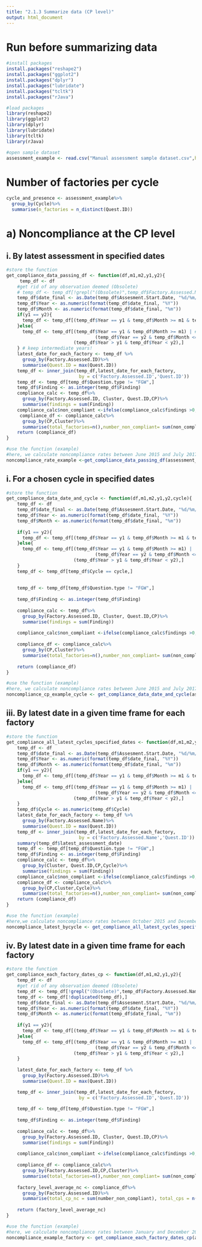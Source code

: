 ---
title: "2.1.3 Summarize data (CP level)"
output: html_document
---

# Run before summarizing data
```{r}
#install packages
install.packages("reshape2")
install.packages("ggplot2")
install.packages("dplyr")
install.packages("lubridate")
install.packages("tcltk")
install.packages("rJava")

#load packages
library(reshape2)
library(ggplot2)
library(dplyr)
library(lubridate)
library(tcltk)
library(rJava)

#open sample dataset
assessment_example <- read.csv("Manual assessment sample dataset.csv",header = T, stringsAsFactors = F)

```

# Number of factories per cycle
```{r}
cycle_and_presence <- assessment_example%>%
  group_by(Cycle)%>%
  summarise(n_factories = n_distinct(Quest.ID))

```

# a) Noncompliance at the CP level
## i. By latest assessment in specified dates
```{r}
#store the function
get_compliance_data_passing_df <- function(df,m1,m2,y1,y2){
     temp_df <- df
    #get rid of any observation deemed (Obsolete)
    # temp_df <- temp_df[!grepl("(Obsolete)",temp_df$Factory.Assessed.Name),]
    temp_df$date_final <- as.Date(temp_df$Assesment.Start.Date, "%d/%m/%Y")
    temp_df$Year <- as.numeric(format(temp_df$date_final, "%Y"))
    temp_df$Month <- as.numeric(format(temp_df$date_final, "%m"))
    if(y1 == y2){
      temp_df <- temp_df[(temp_df$Year == y1 & temp_df$Month >= m1 & temp_df$Month <= m2),]
    }else{
      temp_df <- temp_df[(temp_df$Year == y1 & temp_df$Month >= m1) | # keep if year = y1 first year and greater first month we keep it
                                 (temp_df$Year == y2 & temp_df$Month <= m2)| #keep it if it's in the last year but smaller than the final month
                         (temp_df$Year > y1 & temp_df$Year < y2),]
    } # keep intermediate years!
    latest_date_for_each_factory <- temp_df %>%
      group_by(Factory.Assessed.ID)%>%
      summarise(Quest.ID = max(Quest.ID))
    temp_df <- inner_join(temp_df,latest_date_for_each_factory,
                           by = c('Factory.Assessed.ID','Quest.ID'))
    temp_df <- temp_df[temp_df$Question.type != "FGW",]
    temp_df$Finding <- as.integer(temp_df$Finding)
    compliance_calc <- temp_df%>%
      group_by(Factory.Assessed.ID, Cluster, Quest.ID,CP)%>%
      summarise(findings = sum(Finding))
    compliance_calc$non_compliant <-ifelse(compliance_calc$findings >0,1,0)
     compliance_df <- compliance_calc%>%
      group_by(CP,Cluster)%>%
      summarise(total_factories=n(),number_non_compliant= sum(non_compliant), percent_non_cp = sum(non_compliant)/n())
    return (compliance_df)
}

#use the function (example)
#here, we calculate noncompliance rates between June 2015 and July 2017, but they can be replaced with different timeframe following the order "m1, m2, y1, y2," where m1 and y1 is the start date (month and year), and m2 and y2 the end date of the timeframe taken into consideration
noncompliance_rate_example <-get_compliance_data_passing_df(assessment_example,6,7,2015,2017)
```

## i. For a chosen cycle in specified dates
```{r}
#store the function
get_compliance_data_date_and_cycle <- function(df,m1,m2,y1,y2,cycle){
    temp_df <- df
    temp_df$date_final <- as.Date(temp_df$Assesment.Start.Date, "%d/%m/%Y")
    temp_df$Year <- as.numeric(format(temp_df$date_final, "%Y"))
    temp_df$Month <- as.numeric(format(temp_df$date_final, "%m"))
   
    if(y1 == y2){
      temp_df <- temp_df[(temp_df$Year == y1 & temp_df$Month >= m1 & temp_df$Month <= m2),]
    }else{
      temp_df <- temp_df[(temp_df$Year == y1 & temp_df$Month >= m1) |
                                 (temp_df$Year == y2 & temp_df$Month <= m2)|
                         (temp_df$Year > y1 & temp_df$Year < y2),]
    }
    temp_df <- temp_df[temp_df$Cycle == cycle,]
   
    
    temp_df <- temp_df[temp_df$Question.type != "FGW",]
 
    temp_df$Finding <- as.integer(temp_df$Finding)
 
    compliance_calc <- temp_df%>%
      group_by(Factory.Assessed.ID, Cluster, Quest.ID,CP)%>%
      summarise(findings = sum(Finding))
   
    compliance_calc$non_compliant <-ifelse(compliance_calc$findings >0,1,0)
 
    compliance_df <- compliance_calc%>%
      group_by(CP,Cluster)%>%
      summarise(total_factories=n(),number_non_compliant= sum(non_compliant), percent_non_cp = sum(non_compliant)/n())
 
    return (compliance_df)
}

#use the function (example)
#here, we calculate noncompliance rates between June 2015 and July 2017 for all first assessment cycles. The criteria can be replaced with a different timeframe and cycle number following the order: "m1, m2, y1, y2, cycle" where m1 and y1 is the start date (month and year), and m2 and y2 the end date of the specified timeframe, and cycle is the cycle number that we wish to take into consideration. 
noncompliance_cp_example_cycle <- get_compliance_data_date_and_cycle(assessment_example,6,7,2015,2017,1)
```
## iii. By latest date in a given time frame for each factory
```{r}
#store the function
get_compliance_all_latest_cycles_specified_dates <- function(df,m1,m2,y1,y2){
    temp_df <- df
    temp_df$date_final <- as.Date(temp_df$Assesment.Start.Date, "%d/%m/%Y")
    temp_df$Year <- as.numeric(format(temp_df$date_final, "%Y"))
    temp_df$Month <- as.numeric(format(temp_df$date_final, "%m"))
    if(y1 == y2){
      temp_df <- temp_df[(temp_df$Year == y1 & temp_df$Month >= m1 & temp_df$Month <= m2),]
    }else{
      temp_df <- temp_df[(temp_df$Year == y1 & temp_df$Month >= m1) |
                                 (temp_df$Year == y2 & temp_df$Month <= m2)|
                         (temp_df$Year > y1 & temp_df$Year < y2),]
    }
    temp_df$Cycle <- as.numeric(temp_df$Cycle)
    latest_date_for_each_factory <- temp_df %>%
      group_by(Factory.Assessed.Name)%>%
      summarise(Quest.ID = max(Quest.ID))
    temp_df <- inner_join(temp_df,latest_date_for_each_factory,
                           by = c('Factory.Assessed.Name','Quest.ID'))
    summary(temp_df$latest_assessment_date)
    temp_df <- temp_df[temp_df$Question.type != "FGW",]
    temp_df$Finding <- as.integer(temp_df$Finding)
    compliance_calc <- temp_df%>%
      group_by(Cluster, Quest.ID,CP,Cycle)%>%
      summarise(findings = sum(Finding))
    compliance_calc$non_compliant <-ifelse(compliance_calc$findings >0,1,0) 
    compliance_df <- compliance_calc%>%
      group_by(CP,Cluster,Cycle)%>%
      summarise(total_factories=n(),number_non_compliant= sum(non_compliant), percent_non_cp = sum(non_compliant)/n())
    return (compliance_df)
}

#use the function (example)
#here,we calculate noncompliance rates between October 2015 and December 2017. The specified dates can be replaced with a different timeframe following the order: “m1, m2, y1, y2,” where m1 and y1 is the start date (month and year), and m2 and y2 the end date of the specified timeframe taken into consideration
noncompliance_latest_bycycle <- get_compliance_all_latest_cycles_specified_dates(assessment_example,10,12,2015,2017)
```

## iv. By latest date in a given time frame for each factory
```{r}
#store the function
get_compliance_each_factory_dates_cp <- function(df,m1,m2,y1,y2){
    temp_df <- df
    #get rid of any observation deemed (Obsolete)
    temp_df <- temp_df[!grepl("(Obsolete)",temp_df$Factory.Assessed.Name),]
    temp_df <- temp_df[!duplicated(temp_df),]
    temp_df$date_final <- as.Date(temp_df$Assesment.Start.Date, "%d/%m/%Y")
    temp_df$Year <- as.numeric(format(temp_df$date_final, "%Y"))
    temp_df$Month <- as.numeric(format(temp_df$date_final, "%m"))
   
    if(y1 == y2){
      temp_df <- temp_df[(temp_df$Year == y1 & temp_df$Month >= m1 & temp_df$Month <= m2),]
    }else{
      temp_df <- temp_df[(temp_df$Year == y1 & temp_df$Month >= m1) |
                                 (temp_df$Year == y2 & temp_df$Month <= m2)|
                         (temp_df$Year > y1 & temp_df$Year < y2),]
    }
   
    latest_date_for_each_factory <- temp_df %>%
      group_by(Factory.Assessed.ID)%>%
      summarise(Quest.ID = max(Quest.ID))

    temp_df <- inner_join(temp_df,latest_date_for_each_factory,
                           by = c('Factory.Assessed.ID','Quest.ID'))
 
    temp_df <- temp_df[temp_df$Question.type != "FGW",]
 
    temp_df$Finding <- as.integer(temp_df$Finding)
 
    compliance_calc <- temp_df%>%
      group_by(Factory.Assessed.ID, Cluster, Quest.ID,CP)%>%
      summarise(findings = sum(Finding))
   
    compliance_calc$non_compliant <-ifelse(compliance_calc$findings >0,1,0)
 
    compliance_df <- compliance_calc%>%
      group_by(Factory.Assessed.ID,CP,Cluster)%>%
      summarise(total_factories=n(),number_non_compliant= sum(non_compliant), percent_non_cp = sum(non_compliant)/n())
 
    factory_level_average_nc <- compliance_df%>%
      group_by(Factory.Assessed.ID)%>%
      summarise(total_cp_nc = sum(number_non_compliant), total_cps = n(), factory_cp_level_nc_rate = sum(number_non_compliant)/n())
   
    return (factory_level_average_nc)
}

#use the function (example)
#here, we calculate noncompliance rates between January and December 2012. The specified dates can be replaced with a different timeframe following the order: "m1, m2, y1, y2," where m1 and y1 is the start date (month and year), and m2 and y2 the end date of the specified timeframe
noncompliance_example_factory <- get_compliance_each_factory_dates_cp(assessment_example,1,12,2012,2012)
```
